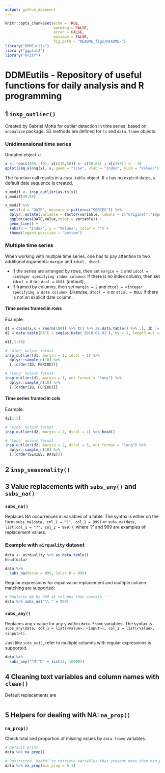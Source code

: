 ```yaml
---
output: github_document
---
```


```r
knitr::opts_chunk$set(echo = TRUE, 
                      warning = FALSE,
                      error = FALSE,
                      message = FALSE,
                      fig.path = "README_figs/README-")
library("DDMEutils")
library("ggplot2")
library("knitr")
```
 
# DDMEutils - Repository of useful functions for daily analysis and R programming

## 1 `insp_outlier()`

Created by Gabriel Motta for outlier detection in time series, based on `anomalize` package. S3 methods are defined for `ts` and `data.frame` objects.

### Unidimensional time series

Undated object `x`:

```r
x <- rpois(100, 10); x[c(10,30)] <- c(50,65) ; x[c(50)] <- -10
qplot(seq_along(x), x, geom = "line", xlab = "Index", ylab = "Values")
```

The function call results in a `data.table` object. If `x` has no explicit dates, a default date sequence is created.

```r
x_modif <- insp_outlier(as.ts(x))
x_modif[49:55]
```

```r
x_modif %>% 
  melt(id = "DATE", measure = patterns("SERIES")) %>% 
  dplyr::mutate(variable = factor(variable, labels = c("Original","Imputed"))) %>% {.[]} %>% 
  ggplot(aes(DATE,value,color = variable)) +
  geom_line() +
  labs(x = "Index", y = "Values", color = "") + 
  theme(legend.position = "bottom")
```



### Multiple time series

When working with multiple time series, one has to pay attention to two additional arguments: `margin` and `idcol, dtcol`. 

* If the series are arranged by rows, then set `margin = 1` and `idcol = <integer specifying index column>`. If there is no index column, then set `idcol = 0` or `idcol = NULL` (default);
* If framed by columns, then set `margin = 2` and `dtcol = <integer specifying a date column>`. Likewise, `dtcol = 0` or `dtcol = NULL` if there is not an explicit date column. 

#### Time series framed in rows

Example:

```r
d1 = cbind(x,x + rnorm(100)) %>% t() %>% as.data.table() %>% .[, ID := 1:2] %>% setcolorder('ID') %>% {.[]}
d2 = data.table(DATE = seq(as.Date('2018-01-01'), by = 1, length.out = 100), SERIES1 = x, SERIES2 = round(rcauchy(100),4))
```


```r
d1[,1:10]

# 'Wide' output format
insp_outlier(d1, margin = 1, idcol = 1) %>% 
  dplyr::sample_n(10) %>% 
  {.[order(ID, PERIOD)]}

# 'Long' output format
insp_outlier(d1, margin = 1, out_format = "long") %>% 
  dplyr::sample_n(10) %>% 
  {.[order(ID, PERIOD)]}
```


#### Time series framed in cols 

Example:

```r
d2[1:5]

# 'Wide' output format
insp_outlier(d2, margin = 2, dtcol = 1) %>% head()

# 'Long' output format
insp_outlier(d2, margin = 2, dtcol = 1, out_format = "long") %>% 
  dplyr::sample_n(10) %>% 
  {.[order(SERIES, DATE)]}
```


## 2 `insp_seasonality()`


## 3 Value replacements with `subs_any()` and `subs_na()`

### `subs_na()`

Replaces NA occurrences in variables of a table. The syntax is either on the form `subs_na(data, col_1 = "?", col_2 = 999)` or `subs_na(data, list(col_1 = "?", col_2 = 999))`, where '?' and 999 are examples of replacement values. 

### Example with `airquality` dataset

```r
data <- airquality %>% as.data.table()
head(data)

data %>% 
  subs_na(Ozone = 999, Solar.R = 999)

```

Regular expressions for equal value replacement and multiple column matching are supported: 

```r
# Replaces NA by 999 at columns that contain '.' 
data %>% subs_na("\\." = 999)
```


### `subs_any()`

Replaces any `x` value for any `y` within `data.frame` variables. The syntax is `subs_any(data, col_1 = list(<value>, <input>), col_2 = list(<value>, <input>))`.

Just like `subs_na()`, refer to multiple columns with regular expressions is supported.

```r
data %>% 
  subs_any("^M|^D" = list(5, 10000))
```


## 4 Cleaning text variables and column names with `clean()`

Default replacements are 

```r

```


## 5 Helpers for dealing with NA: `na_prop()`

### `na_prop()`

Check total and proportion of missing values by `data.frame` variables. 

```r
# Default print
data %>% na_prop()

# Restricted. Useful to retrieve variables that present more than min_prop of NA.   
data %>% na_prop(min_prop = 0.1)
```